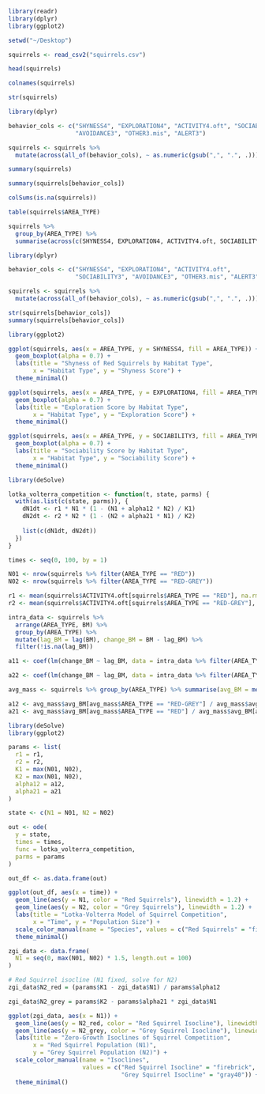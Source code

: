 ```{=plain}
PART 1 - Find, explore, describe, and clean a dataset that you have not used previously this semester: For this assignment, I used a dataset from the study titled “Interspecific competition affects the expression of personality-traits in native red squirrels” that is available on Zenodo (https://zenodo.org/record/1451461)

Dataset contains behavioral and biological observations of red squirrels living in areas with and without invasive grey squirrels.
```

```{=plain}
PART 2 - Repeat any of the *multi-part* analyses from any of the previous homework assignments or lab handouts on your dataset: The multi-part analysis I repeated for this extra credit assignment was from Lab 5 – Interspecies Interactions: Competition. I chose this one because it was genuinely one of my favorite labs, the whole idea of combining real ecological data with mathematical modeling was really rewarding to see the dynamics play out visually through simulations and isocline plots
```

```r
library(readr)     
library(dplyr)     
library(ggplot2)   

setwd("~/Desktop")

squirrels <- read_csv2("squirrels.csv")

head(squirrels)
```
```{=plain}
1. Describing the Dataset + How it Was Collected: This particular dataset explore the effects of interspecific competion between the native red squirrles (Sciurus vulgaris) as well as the invasive grey squirrels (Sciurus carolinensis) in regards to behavioral traits in red squirrels. My data seems to been collected fmor various areas and even years, including up to over 296 observations with individual ID, sex, body mass (BM), area type, as well as a wide range of personality-related behavioral scores such as shyness, exploration, activity, and sociabilty. Additional variables then include things such as reproductive success, survival, and age. This all was likely gathered through field observations and standardized behavioral assay that were all designed in order to assess just how red squirrel behavior tends to vary in the presence/absence of grey squirrel competition. 

AKA: How interspecific interactions influence behavioral expression + population dynamics
```

```r
colnames(squirrels)

str(squirrels)

library(dplyr)

behavior_cols <- c("SHYNESS4", "EXPLORATION4", "ACTIVITY4.oft", "SOCIABILITY3", 
                   "AVOIDANCE3", "OTHER3.mis", "ALERT3")

squirrels <- squirrels %>%
  mutate(across(all_of(behavior_cols), ~ as.numeric(gsub(",", ".", .))))

summary(squirrels)

summary(squirrels[behavior_cols])

colSums(is.na(squirrels))

table(squirrels$AREA_TYPE)

squirrels %>% 
  group_by(AREA_TYPE) %>%
  summarise(across(c(SHYNESS4, EXPLORATION4, ACTIVITY4.oft, SOCIABILITY3), mean, na.rm = TRUE))
```
```{=plain}
2. Exploring the Dataset: Upon exploring the dataset, we can see that red squirrels were observed in two habitat types: RED areas in which they would live alone and then RED-GREY areas where they would coexist with the invasive grey squirrels with roughly equal numbers of observations across both habitats. Then, preliminary inspection of the behavioral traits (such as shyness, exploration, sociability) then suggests variation between the two types --> Example: Red squirrels in RED-GREY would appear to be slightly more shy and more sociable on average than those only in RED areas, potentially pointing to behavioral adjustments by red squirrels in response to interspecific competition. 
```

```r
library(dplyr)

behavior_cols <- c("SHYNESS4", "EXPLORATION4", "ACTIVITY4.oft", 
                   "SOCIABILITY3", "AVOIDANCE3", "OTHER3.mis", "ALERT3")

squirrels <- squirrels %>%
  mutate(across(all_of(behavior_cols), ~ as.numeric(gsub(",", ".", .))))

str(squirrels[behavior_cols])
summary(squirrels[behavior_cols])
```
```{=plain}
3. Cleaning the Data (Using Dplyr): For this step, in order to preprate my data for analysis, I then used the dplyr in order to clean the behavioral trait columns. These variables were initially misread due to formatting issues in which the value were interpreted as text rather than numbers. As such, I ran the mutate code which would replace teh commas with periods in order to match decimal formatting then converted such columns into numeric. Then after cleaning, as a final check, I confirmed that the variables were properly formatted and returned meaningful summary statistics.
```

```r
library(ggplot2)

ggplot(squirrels, aes(x = AREA_TYPE, y = SHYNESS4, fill = AREA_TYPE)) +
  geom_boxplot(alpha = 0.7) +
  labs(title = "Shyness of Red Squirrels by Habitat Type",
       x = "Habitat Type", y = "Shyness Score") +
  theme_minimal()

ggplot(squirrels, aes(x = AREA_TYPE, y = EXPLORATION4, fill = AREA_TYPE)) +
  geom_boxplot(alpha = 0.7) +
  labs(title = "Exploration Score by Habitat Type",
       x = "Habitat Type", y = "Exploration Score") +
  theme_minimal()

ggplot(squirrels, aes(x = AREA_TYPE, y = SOCIABILITY3, fill = AREA_TYPE)) +
  geom_boxplot(alpha = 0.7) +
  labs(title = "Sociability Score by Habitat Type",
       x = "Habitat Type", y = "Sociability Score") +
  theme_minimal()
```
```{=plain}
3. Plotting the Dataset: Upon plotting, the initial visualization seemingly reveled subtle yet meaningful behavioral differences in red squirrels depending on whether they coexisted with grey squirrels. For shyness scores, they appeared to be slightly higher and much more consistent in RED-GREY areas that would suggest that red squirrels may become more cautious when in competition. For exploration, it appeared to be fairly simialr across the habitat types with simple minor variations towards more in the RED-GREY areas. However, amongst the three, sociability definetely displyed signficantly higher and more variable scores which may be indicative of behavioral adaptation in which red squirrels tend to increase social tendencies in response to the presence of competitors (potential as a coping/resource-sharing strat)
```

```r
library(deSolve)

lotka_volterra_competition <- function(t, state, parms) {
  with(as.list(c(state, parms)), {
    dN1dt <- r1 * N1 * (1 - (N1 + alpha12 * N2) / K1)
    dN2dt <- r2 * N2 * (1 - (N2 + alpha21 * N1) / K2)
    
    list(c(dN1dt, dN2dt))
  })
}
```

```{=plain}
4. Defining the Lotka-Voltera Interspecific Competition Model Function: In this part of the assignment, in order to model the population dynamics between red squirrels and grey squirrels, I've now defined the Lotka-Volterra interspecific competition function in R which would then allow me to simulate how each species' growth is influencednot only by its own population size but also by the presence of other species. By then estimating parameters from the dataset and then applying them to this model, potential outcomes of competition over time can be explored. 
```

```r
times <- seq(0, 100, by = 1)

N01 <- nrow(squirrels %>% filter(AREA_TYPE == "RED"))     
N02 <- nrow(squirrels %>% filter(AREA_TYPE == "RED-GREY")) 

r1 <- mean(squirrels$ACTIVITY4.oft[squirrels$AREA_TYPE == "RED"], na.rm = TRUE)
r2 <- mean(squirrels$ACTIVITY4.oft[squirrels$AREA_TYPE == "RED-GREY"], na.rm = TRUE)

intra_data <- squirrels %>%
  arrange(AREA_TYPE, BM) %>%
  group_by(AREA_TYPE) %>%
  mutate(lag_BM = lag(BM), change_BM = BM - lag_BM) %>%
  filter(!is.na(lag_BM))

a11 <- coef(lm(change_BM ~ lag_BM, data = intra_data %>% filter(AREA_TYPE == "RED")))[2]

a22 <- coef(lm(change_BM ~ lag_BM, data = intra_data %>% filter(AREA_TYPE == "RED-GREY")))[2]

avg_mass <- squirrels %>% group_by(AREA_TYPE) %>% summarise(avg_BM = mean(BM, na.rm = TRUE))

a12 <- avg_mass$avg_BM[avg_mass$AREA_TYPE == "RED-GREY"] / avg_mass$avg_BM[avg_mass$AREA_TYPE == "RED"]
a21 <- avg_mass$avg_BM[avg_mass$AREA_TYPE == "RED"] / avg_mass$avg_BM[avg_mass$AREA_TYPE == "RED-GREY"]
```

```{=plain}
5. Extracting Argument Values as Inputs: Now, to prepare for modeling species interactions using the Lotka-Volterra framework, I now extracted key inputs directly from the dataset. I then estimated initial population sized based on the number of observations in each habitat type and then used such behavioral traits as proxies for intrinsic growth as well as competition coefficients, thus allowing me to ground the model in observed patterns from the dataset while approximating how red squirrels just might respond to both intra- and interspecific pressures (especially in the presence of grey squirrels).
```

```r
library(deSolve)
library(ggplot2)

params <- list(
  r1 = r1,
  r2 = r2,
  K1 = max(N01, N02),    
  K2 = max(N01, N02),
  alpha12 = a12,
  alpha21 = a21
)

state <- c(N1 = N01, N2 = N02)

out <- ode(
  y = state,
  times = times,
  func = lotka_volterra_competition,
  parms = params
)

out_df <- as.data.frame(out)

ggplot(out_df, aes(x = time)) +
  geom_line(aes(y = N1, color = "Red Squirrels"), linewidth = 1.2) +
  geom_line(aes(y = N2, color = "Grey Squirrels"), linewidth = 1.2) +
  labs(title = "Lotka-Volterra Model of Squirrel Competition",
       x = "Time", y = "Population Size") +
  scale_color_manual(name = "Species", values = c("Red Squirrels" = "firebrick", "Grey Squirrels" = "gray40")) +
  theme_minimal()
```
```{=plain}
6. Results Interpretation: Here, the results of the model suggests that red squirrels are being competitively excluded by grey squirrels over time. Although, yes, both populations start at high levels, the squirrel population appears to decline rapidly, while the grey squirrel population on the other hand appears to stabilize and continues to even grow. What this dynamic indicates then is that grey squirrels have a stronger competitive effect that can be attributed to greater adaptability or mere access to resources 

Aligns with ecological observations of red squirrel declince in regions where grey squirrels have been introduced --> interspecific competition's role in shaping population outcomes
```

```r
zgi_data <- data.frame(
  N1 = seq(0, max(N01, N02) * 1.5, length.out = 100)
)

# Red Squirrel isocline (N1 fixed, solve for N2)
zgi_data$N2_red = (params$K1 - zgi_data$N1) / params$alpha12

zgi_data$N2_grey = params$K2 - params$alpha21 * zgi_data$N1

ggplot(zgi_data, aes(x = N1)) +
  geom_line(aes(y = N2_red, color = "Red Squirrel Isocline"), linewidth = 1.2) +
  geom_line(aes(y = N2_grey, color = "Grey Squirrel Isocline"), linewidth = 1.2) +
  labs(title = "Zero-Growth Isoclines of Squirrel Competition",
       x = "Red Squirrel Population (N1)",
       y = "Grey Squirrel Population (N2)") +
  scale_color_manual(name = "Isoclines",
                     values = c("Red Squirrel Isocline" = "firebrick", 
                                "Grey Squirrel Isocline" = "gray40")) +
  theme_minimal()
```
```{=plain}
7. Results Interpretation P2: For this zero-growth isocline plot, it reveals that the grey squirrel isocline lies consistently above the red squirrel isocline, indicating that grey squirrels can maintain their population even in the presence of more red squirrels than the reverse which then gives them that competitive edge. The lines being perfectly parallel and not intersecting at all within a range that favors stable coexistence then supports the outcome from teh Lotka-Volterra simulation: Competitive Exclusion of Red Squirrels

Concept: Grey squirrels have a stronger competitive effect and are likely to dominate in shared habitats
```

```{=plain}
PART 3 - Write a brief conclusion about your findings: Through analysis of behavioral data as well as Lotka-Volterra modeling, the findings suggest that red squirrels are at a competetitve disadvantage when coexisting with grey squirrels. Behavioral trait results such as increased sociability in mixed habitats did hint toward adaptive responses not until the simulation results then showed that their populations would decline over time while grey squirrels on the other hand would continue to thrive. The zero-growth isocline analysis then simply reinforced this outcome by then showing limited potential for stable coexistence. 
```

```{=plain}
PART 4 - As you have worked with real-world datasets throughout the semester, write briefly about what you have learned first-hand about what makes a dataset easy vs. hard to work with. How would you integrate these lessons into the datasets you create in the future?: What I have learned first-hand about what makes a dataset easy vs hard to work with is that clarity and consistency truly makes all the difference. For example, when the data is clean, the columns are labeled clearly, the formatting is consitent, and everything just flows a lot better. However, when there are, for example, missing values, confusing variable names, or even simply strange formatting, it really slows things down, adds extra work, and makes the assignment all the more tedious. Moving foward though, I'll try to keep any datasets I create as organized and easy to understand as possible, you know, for boht myself and anyone who might use them
```

```{=plain}
PART 5 - Look back at your first 3 assignments, comparing to your current assignment. Think back to the time it took, how hard it was, how much you understood what you were doing, how much you had to rely on outside sources, the quality and readability of the final product, etc. Also think about how long it took you to find datasets for other assignments previously. What progress can you see that you have made this semester?: Looking back at my first three assignments especially in comparison to this one, I can definitely see how much progress I have made. At the beginning of the semester, I remember feeling so unsure about what I was doing. I had to constantly bother my fellow peers and simply spend a lot of time just trying to understand the basics. It honestly took me forever to figure things out, and when I sorted things out, I wasn't alwyas confident in my work so much so I've thought about dropping the class for that. This time around, after having gone through many weeks, I felt way more comfortable navigating R, cleaning the data, and running the analysis myself. I also noticed that my final product looks a lot cleaner and just more readable than before. Yes, I do still run into challenges, but what it different that before is that now I understand what I'm doing and why, and that's truly been a huge shift. 
```

```{=plain}
FINAL MESSAGE: Thank you for all the time, effort, and thought you put into this class. I really appreciated your guidance and the way you made a challenging subject feel approachable. Your support throughout the semester meant a lot. Wishing you all the best and good luck with everything ahead ! <3
```